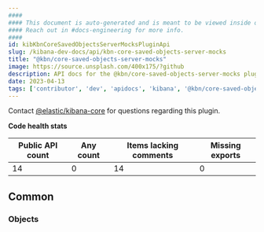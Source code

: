 ```yaml
---
####
#### This document is auto-generated and is meant to be viewed inside our experimental, new docs system.
#### Reach out in #docs-engineering for more info.
####
id: kibKbnCoreSavedObjectsServerMocksPluginApi
slug: /kibana-dev-docs/api/kbn-core-saved-objects-server-mocks
title: "@kbn/core-saved-objects-server-mocks"
image: https://source.unsplash.com/400x175/?github
description: API docs for the @kbn/core-saved-objects-server-mocks plugin
date: 2023-04-13
tags: ['contributor', 'dev', 'apidocs', 'kibana', '@kbn/core-saved-objects-server-mocks']
---
```




Contact [@elastic/kibana-core](https://github.com/orgs/elastic/teams/kibana-core) for questions regarding this plugin.

**Code health stats**

| Public API count  | Any count | Items lacking comments | Missing exports |
|-------------------|-----------|------------------------|-----------------|
| 14 | 0 | 14 | 0 |

## Common

### Objects
<DocDefinitionList data={kbnCoreSavedObjectsServerMocksObj.common.objects}/>

